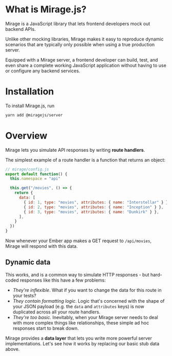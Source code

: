 # What is Mirage.js?

Mirage is a JavaScript library that lets frontend developers mock out backend APIs.

Unlike other mocking libraries, Mirage makes it easy to reproduce dynamic scenarios that are typically only possible when using a true production server.

Equipped with a Mirage server, a frontend developer can build, test, and even share a complete working JavaScript application without having to use or configure any backend services.

# Installation

To install Mirage.js, run

```sh
yarn add @miragejs/server
```

# Overview

Mirage lets you simulate API responses by writing **route handlers**.

The simplest example of a route handler is a function that returns an object:

```js
// mirage/config.js
export default function() {
  this.namespace = "api"

  this.get("/movies", () => {
    return {
      data: [
        { id: 1, type: "movies", attributes: { name: "Interstellar" } },
        { id: 2, type: "movies", attributes: { name: "Inception" } },
        { id: 3, type: "movies", attributes: { name: "Dunkirk" } },
      ],
    }
  })
}
```

Now whenever your Ember app makes a GET request to `/api/movies`, Mirage will respond with this data.

## Dynamic data

This works, and is a common way to simulate HTTP responses - but hard-coded responses like this have a few problems:

- _They're inflexible_. What if you want to change the data for this route in your tests?
- _They contain formatting logic_. Logic that's concerned with the shape of your JSON payload (e.g. the `data` and `attributes` keys) is now duplicated across all your route handlers.
- _They're too basic._ Inevitably, when your Mirage server needs to deal with more complex things like relationships, these simple ad hoc responses start to break down.

Mirage provides a **data layer** that lets you write more powerful server implementations. Let's see how it works by replacing our basic stub data above.
